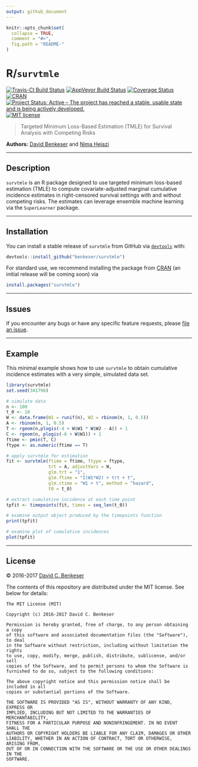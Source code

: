 ```yaml
---
output: github_document
---
```


<!-- README.md is generated from README.Rmd. Please edit that file -->

```r
knitr::opts_chunk$set(
  collapse = TRUE,
  comment = "#>",
  fig.path = "README-"
)
```

# R/`survtmle`

[![Travis-CI Build Status](https://travis-ci.org/benkeser/survtmle.svg?branch=master)](https://travis-ci.org/benkeser/survtmle)
[![AppVeyor Build  Status](https://ci.appveyor.com/api/projects/status/github/benkeser/survtmle?branch=master&svg=true)](https://ci.appveyor.com/project/benkeser/survtmle)
[![Coverage Status](https://img.shields.io/codecov/c/github/benkeser/survtmle/master.svg)](https://codecov.io/github/benkeser/survtmle?branch=master)
[![CRAN](http://www.r-pkg.org/badges/version/survtmle)](http://www.r-pkg.org/pkg/survtmle)
[![Project Status: Active – The project has reached a stable, usable state and is being actively developed.](http://www.repostatus.org/badges/latest/active.svg)](http://www.repostatus.org/#active)
[![MIT license](http://img.shields.io/badge/license-MIT-brightgreen.svg)](http://opensource.org/licenses/MIT)

> Targeted Minimum Loss-Based Estimation (TMLE) for Survival Analysis with
> Competing Risks

__Authors:__ [David Benkeser](https://www.benkeserstatistics.com/) and [Nima
Hejazi](http://nimahejazi.org)

---

## Description

`survtmle` is an R package designed to use targeted minimum loss-based
estimation (TMLE) to compute covariate-adjusted marginal cumulative incidence 
estimates in right-censored survival settings with and without competing risks. 
The estimates can leverage ensemble machine learning via the `SuperLearner`
package.

---

## Installation

You can install a stable release of `survtmle` from GitHub via
[`devtools`](https://www.rstudio.com/products/rpackages/devtools/) with:

```r
devtools::install_github("benkeser/survtmle")
```

For standard use, we recommend installing the package from
[CRAN](https://cran.r-project.org/) (an initial release will be coming soon) via

```r
install.packages("survtmle")
```

---

## Issues

If you encounter any bugs or have any specific feature requests, please [file an
issue](https://github.com/benkeser/survtmle/issues).

---

## Example

This minimal example shows how to use `survtmle` to obtain cumulative incidence
estimates with a very simple, simulated data set.

```r
library(survtmle)
set.seed(341796)

# simulate data
n <- 100
t_0 <- 10
W <- data.frame(W1 = runif(n), W2 = rbinom(n, 1, 0.5))
A <- rbinom(n, 1, 0.5)
T <- rgeom(n,plogis(-4 + W$W1 * W$W2 - A)) + 1
C <- rgeom(n, plogis(-6 + W$W1)) + 1
ftime <- pmin(T, C)
ftype <- as.numeric(ftime == T)

# apply survtmle for estimation
fit <- survtmle(ftime = ftime, ftype = ftype,
                trt = A, adjustVars = W,
                glm.trt = "1",
                glm.ftime = "I(W1*W2) + trt + t",
                glm.ctime = "W1 + t", method = "hazard", 
                t0 = t_0)

# extract cumulative incidence at each time point
tpfit <- timepoints(fit, times = seq_len(t_0))

# examine output object produced by the timepoints function
print(tpfit)

# examine plot of cumulative incidences
plot(tpfit)
```

---

## License

&copy; 2016-2017 [David C. Benkeser](http://www.benkeserstatistics.com)

The contents of this repository are distributed under the MIT license. See
below for details:
```
The MIT License (MIT)

Copyright (c) 2016-2017 David C. Benkeser

Permission is hereby granted, free of charge, to any person obtaining a copy
of this software and associated documentation files (the "Software"), to deal
in the Software without restriction, including without limitation the rights
to use, copy, modify, merge, publish, distribute, sublicense, and/or sell
copies of the Software, and to permit persons to whom the Software is
furnished to do so, subject to the following conditions:

The above copyright notice and this permission notice shall be included in all
copies or substantial portions of the Software.

THE SOFTWARE IS PROVIDED "AS IS", WITHOUT WARRANTY OF ANY KIND, EXPRESS OR
IMPLIED, INCLUDING BUT NOT LIMITED TO THE WARRANTIES OF MERCHANTABILITY,
FITNESS FOR A PARTICULAR PURPOSE AND NONINFRINGEMENT. IN NO EVENT SHALL THE
AUTHORS OR COPYRIGHT HOLDERS BE LIABLE FOR ANY CLAIM, DAMAGES OR OTHER
LIABILITY, WHETHER IN AN ACTION OF CONTRACT, TORT OR OTHERWISE, ARISING FROM,
OUT OF OR IN CONNECTION WITH THE SOFTWARE OR THE USE OR OTHER DEALINGS IN THE
SOFTWARE.
```
